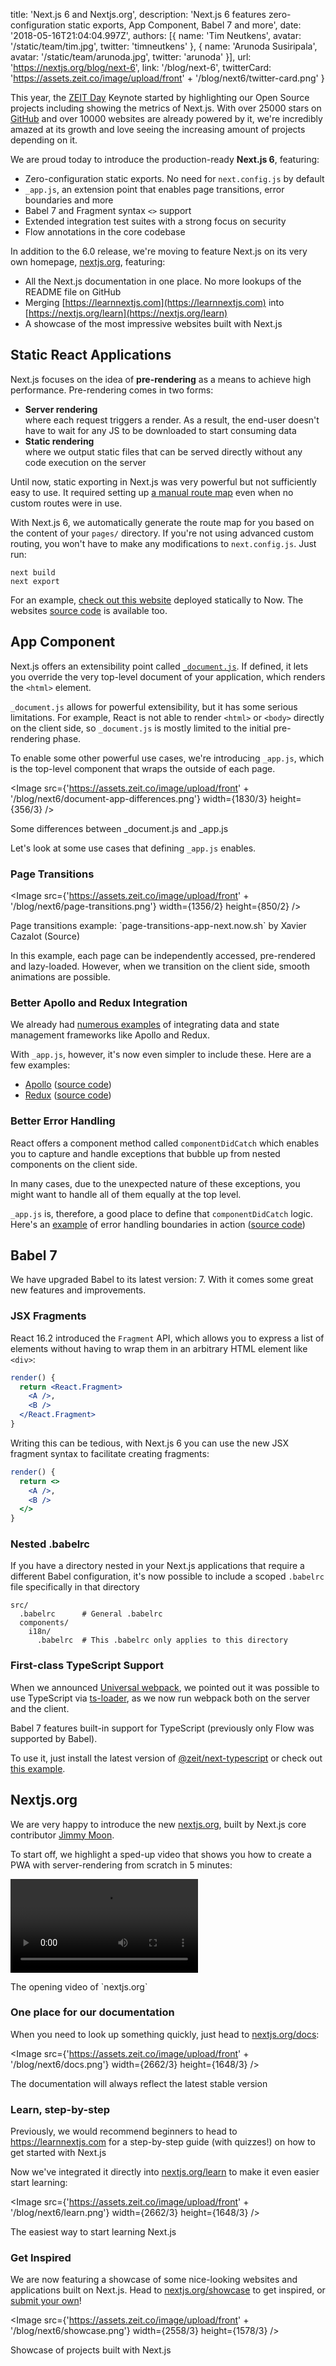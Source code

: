 
  title: 'Next.js 6 and Nextjs.org',
  description: 'Next.js 6 features zero-configuration static exports, App Component, Babel 7 and more',
  date: '2018-05-16T21:04:04.997Z',
  authors: [{
    name: 'Tim Neutkens',
    avatar: '/static/team/tim.jpg',
    twitter: 'timneutkens'
  }, {
    name: 'Arunoda Susiripala',
    avatar: '/static/team/arunoda.jpg',
    twitter: 'arunoda'
  }],
  url: 'https://nextjs.org/blog/next-6',
  link: '/blog/next-6',
  twitterCard: 'https://assets.zeit.co/image/upload/front' + '/blog/next6/twitter-card.png'
}



This year, the [ZEIT Day](/day) Keynote started by highlighting our Open Source projects including showing the metrics of Next.js. With over 25000 stars on [GitHub](https://github.com/zeit/next.js) and over 10000 websites are already powered by it, we're incredibly amazed at its growth and love seeing the increasing amount of projects depending on it.

We are proud today to introduce the production-ready **Next.js 6**, featuring:

- Zero-configuration static exports. No need for `next.config.js` by default
- `_app.js`, an extension point that enables page transitions, error boundaries and more
- Babel 7 and Fragment syntax `<>` support
- Extended integration test suites with a strong focus on security
- Flow annotations in the core codebase

In addition to the 6.0 release, we're moving to feature Next.js on its very own homepage, [nextjs.org](https://nextjs.org), featuring:

- All the Next.js documentation in one place. No more lookups of the README file on GitHub
- Merging [https://learnnextjs.com](https://learnnextjs.com) into [https://nextjs.org/learn](https://nextjs.org/learn)
- A showcase of the most impressive websites built with Next.js

## Static React Applications
Next.js focuses on the idea of **pre-rendering** as a means to achieve high performance. Pre-rendering comes in two forms:

- **Server rendering**<br/>where each request triggers a render. As a result, the end-user doesn't have to wait for any JS to be downloaded to start consuming data
- **Static rendering**<br/>where we output static files that can be served directly without any code execution on the server

Until now, static exporting in Next.js was very powerful but not sufficiently easy to use. It required setting up [a manual route map](https://nextjs.org/docs#static-html-export) even when no custom routes were in use.

With Next.js 6, we automatically generate the route map for you based on the content of your `pages/` directory. If you're not using advanced custom routing, you won't have to make any modifications to `next.config.js`. Just run:

```
next build
next export
```

For an example, [check out this website](https://out-khozebgbnl.now.sh/) deployed statically to Now. The websites [source code](https://github.com/zeit/next.js/tree/canary/examples/basic-css) is available too.

## App Component

Next.js offers an extensibility point called [`_document.js`](https://github.com/zeit/next.js#custom-document). If defined, it lets you override the very top-level document of your application, which renders the `<html>` element.

`_document.js` allows for powerful extensibility, but it has some serious limitations. For example, React is not able to render `<html>` or `<body>` directly on the client side, so `_document.js` is mostly limited to the initial pre-rendering phase.

To enable some other powerful use cases, we're introducing `_app.js`, which is the top-level component that wraps the outside of each page.

<Image src={'https://assets.zeit.co/image/upload/front' + '/blog/next6/document-app-differences.png'} width={1830/3} height={356/3} />
<Caption>Some differences between <Caption.Code>_document.js</Caption.Code> and <Caption.Code>_app.js</Caption.Code></Caption>

Let's look at some use cases that defining `_app.js` enables.

### Page Transitions

<Image src={'https://assets.zeit.co/image/upload/front' + '/blog/next6/page-transitions.png'} width={1356/2} height={850/2} />
<Caption>Page transitions example: <GenericLink href="https://page-transitions-app-next.now.sh">`page-transitions-app-next.now.sh`</GenericLink> by <GenericLink href="https://github.com/xavczen">Xavier Cazalot</GenericLink> (<GenericLink href="https://github.com/xavczen/nextjs-page-transitions">Source</GenericLink>)</Caption>

In this example, each page can be independently accessed, pre-rendered and lazy-loaded. However, when we transition on the client side, smooth animations are possible.

### Better Apollo and Redux Integration

We already had [numerous examples](https://github.com/zeit/next.js/tree/canary/examples) of integrating data and state management frameworks like Apollo and Redux.

With `_app.js`, however, it's now even simpler to include these. Here are a few examples:

- [Apollo](https://apollo-app-next.now.sh) ([source code](https://github.com/zeit/next.js/tree/canary/examples/with-apollo))
- [Redux](https://redux-app-next.now.sh) ([source code](https://github.com/zeit/next.js/tree/canary/examples/with-redux))

### Better Error Handling

React offers a component method called `componentDidCatch` which enables you to capture and handle exceptions that bubble up from nested components on the client side.

In many cases, due to the unexpected nature of these exceptions, you might want to handle all of them equally at the top level.

`_app.js` is, therefore, a good place to define that `componentDidCatch` logic. Here's an [example](https://error-app-next.now.sh) of error handling boundaries in action ([source code](https://github.com/zeit/next.js/tree/canary/examples/with-componentdidcatch))

## Babel 7

We have upgraded Babel to its latest version: 7. With it comes some great new features and improvements.

### JSX Fragments

React 16.2 introduced the `Fragment` API, which allows you to express a list of elements without having to wrap them in an arbitrary HTML element like `<div>`:

```jsx
render() {
  return <React.Fragment>
    <A />,
    <B />
  </React.Fragment>
}
```

Writing this can be tedious, with Next.js 6 you can use the new JSX fragment syntax to facilitate creating fragments:

```jsx
render() {
  return <>
    <A />,
    <B />
  </>
}
```

### Nested .babelrc

If you have a directory nested in your Next.js applications that require a different Babel configuration, it's now possible to include a scoped `.babelrc` file specifically in that directory

```
src/
  .babelrc      # General .babelrc
  components/
    i18n/
      .babelrc  # This .babelrc only applies to this directory
```

### First-class TypeScript Support

When we announced [Universal webpack](/blog/next5), we pointed out it was possible to use TypeScript via [ts-loader](https://github.com/TypeStrong/ts-loader), as we now run webpack both on the server and the client.

Babel 7 features built-in support for TypeScript (previously only Flow was supported by Babel).

To use it, just install the latest version of [@zeit/next-typescript](https://github.com/zeit/next-plugins/tree/master/packages/next-typescript/#readme) or check out [this example](https://github.com/zeit/next.js/tree/canary/examples/with-typescript).

## Nextjs.org

We are very happy to introduce the new [nextjs.org](https://nextjs.org), built by Next.js core contributor [Jimmy Moon](https://twitter.com/ragingwind).

To start off, we highlight a sped-up video that shows you how to create a PWA with server-rendering from scratch in 5 minutes:

<Video
  src="https://assets.zeit.co/video/upload/v1526251206/front/blog/next6/hnpwa.mp4"
  width={1220/1.5}
  height={524/1.5}
/>
<Caption>The opening video of <GenericLink href="https://nextjs.org/">`nextjs.org`</GenericLink></Caption>

### One place for our documentation

When you need to look up something quickly, just head to [nextjs.org/docs](https://nextjs.org/docs):

<Image src={'https://assets.zeit.co/image/upload/front' + '/blog/next6/docs.png'} width={2662/3} height={1648/3} />
<Caption>The documentation will always reflect the latest stable version</Caption>

### Learn, step-by-step

Previously, we would recommend beginners to head to https://learnnextjs.com for a step-by-step guide (with quizzes!) on how to get started with Next.js

Now we've integrated it directly into [nextjs.org/learn](https://nextjs.org/learn) to make it even easier start learning:

<Image src={'https://assets.zeit.co/image/upload/front' + '/blog/next6/learn.png'} width={2662/3} height={1648/3} />
<Caption>The easiest way to start learning Next.js</Caption>

### Get Inspired

We are now featuring a showcase of some nice-looking websites and applications built on Next.js. Head to [nextjs.org/showcase](https://nextjs.org/showcase) to get inspired, or [submit your own](https://github.com/zeit/next.js/issues/new?template=4.Nextjs.org_showcase.md)!

<Image src={'https://assets.zeit.co/image/upload/front' + '/blog/next6/showcase.png'} width={2558/3} height={1578/3} />
<Caption>Showcase of projects built with Next.js</Caption>
